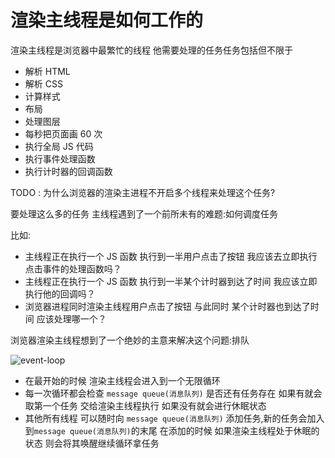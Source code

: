 # 渲染主线程是如何工作的

渲染主线程是浏览器中最繁忙的线程 他需要处理的任务任务包括但不限于

- 解析 HTML
- 解析 CSS
- 计算样式
- 布局
- 处理图层
- 每秒把页面画 60 次
- 执行全局 JS 代码
- 执行事件处理函数
- 执行计时器的回调函数

TODO : 为什么浏览器的渲染主进程不开启多个线程来处理这个任务?

要处理这么多的任务 主线程遇到了一个前所未有的难题:如何调度任务

比如:

- 主线程正在执行一个 JS 函数 执行到一半用户点击了按钮 我应该去立即执行点击事件的处理函数吗？
- 主线程正在执行一个 JS 函数 执行到一半某个计时器到达了时间 我应该立即执行他的回调吗？
- 浏览器进程同时渲染主线程用户点击了按钮 与此同时 某个计时器也到达了时间 应该处理哪一个？

浏览器渲染主线程想到了一个绝妙的主意来解决这个问题:排队

![event-loop](./images/Snipaste_2023-08-13_10-36-59.png)

- 在最开始的时候 渲染主线程会进入到一个无限循环
- 每一次循环都会检查 `message queue(消息队列)` 是否还有任务存在 如果有就会取第一个任务 交给渲染主线程执行 如果没有就会进行休眠状态
- 其他所有线程 可以随时向 `message queue(消息队列)` 添加任务,新的任务会加入到`message queue(消息队列)`的末尾 在添加的时候 如果渲染主线程处于休眠的状态
  则会将其唤醒继续循环拿任务
